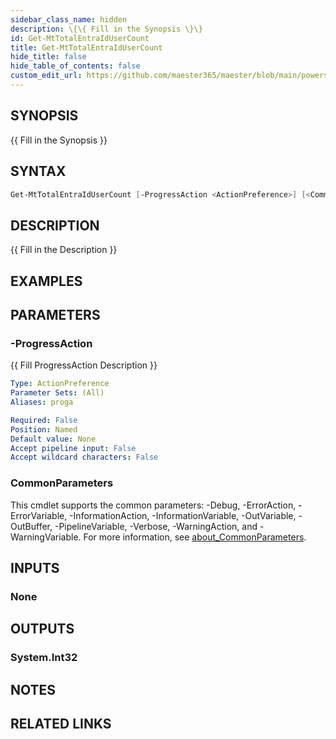 ```yaml
---
sidebar_class_name: hidden
description: \{\{ Fill in the Synopsis \}\}
id: Get-MtTotalEntraIdUserCount
title: Get-MtTotalEntraIdUserCount
hide_title: false
hide_table_of_contents: false
custom_edit_url: https://github.com/maester365/maester/blob/main/powershell/public/Get-MtTotalEntraIdUserCount.ps1
---
```


## SYNOPSIS

\{\{ Fill in the Synopsis \}\}

## SYNTAX

```powershell
Get-MtTotalEntraIdUserCount [-ProgressAction <ActionPreference>] [<CommonParameters>]
```

## DESCRIPTION

\{\{ Fill in the Description \}\}

## EXAMPLES

## PARAMETERS

### -ProgressAction

\{\{ Fill ProgressAction Description \}\}

```yaml
Type: ActionPreference
Parameter Sets: (All)
Aliases: proga

Required: False
Position: Named
Default value: None
Accept pipeline input: False
Accept wildcard characters: False
```

### CommonParameters

This cmdlet supports the common parameters: -Debug, -ErrorAction, -ErrorVariable, -InformationAction, -InformationVariable, -OutVariable, -OutBuffer, -PipelineVariable, -Verbose, -WarningAction, and -WarningVariable. For more information, see [about_CommonParameters](http://go.microsoft.com/fwlink/?LinkID=113216).

## INPUTS

### None

## OUTPUTS

### System.Int32

## NOTES

## RELATED LINKS
